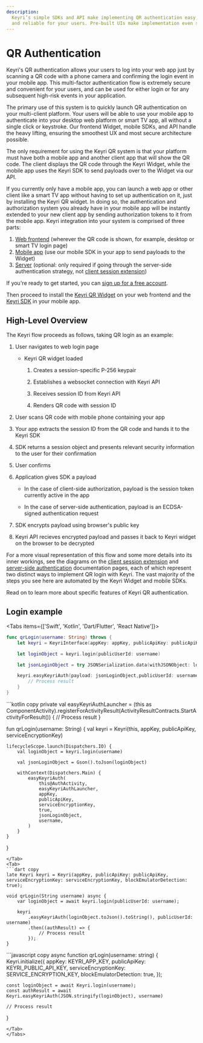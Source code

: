 ```yaml
---
description:
  Keyri’s simple SDKs and API make implementing QR authentication easy, secure,
  and reliable for your users. Pre-built UIs make implementation even simpler.
---
```



# QR Authentication

Keyri's QR authentication allows your users to log into your web app just by
scanning a QR code with a phone camera and confirming the login event in your
mobile app. This multi-factor authentication flow is extremely secure and
convenient for your users, and can be used for either login or for any
subsequent high-risk events in your application.

The primary use of this system is to quickly launch QR authentication on your
multi-client platform. Your users will be able to use your mobile app to
authenticate into your desktop web platform or smart TV app, all without a
single click or keystroke. Our frontend Widget, mobile SDKs, and API handle the
heavy lifting, ensuring the smoothest UX and most secure architecture possible.

The only requirement for using the Keyri QR system is that your platform must
have both a mobile app and another client app that will show the QR code. The
client displays the QR code through the Keyri Widget, while the mobile app uses
the Keyri SDK to send payloads over to the Widget via our API.

If you currently only have a mobile app, you can launch a web app or other
client like a smart TV app without having to set up authentication on it, just
by installing the Keyri QR widget. In doing so, the authentication and
authorization system you already have in your mobile app will be instantly
extended to your new client app by sending authorization tokens to it from the
mobile app. Keyri integration into your system is comprised of three parts:

1. [Web frontend](./qr-authentication/qr-web-widget) (wherever the QR code is
   shown, for example, desktop or smart TV login page)
2. [Mobile app](./mobile-app-authentication) (use our mobile SDK in your app to
   send payloads to the Widget)
3. [Server](./server-setup) (optional: only required if going through the
   server-side authentication strategy, not
   [client session extension](./qr-authentication/session-extension))

If you're ready to get started, you can
[sign up for a free account](https://app.keyri.com/sign-up).

Then proceed to install the [Keyri QR Widget](./qr-authentication/qr-web-widget)
on your web frontend and the [Keyri SDK](../mobile-sdks/installation) in your
mobile app.

## High-Level Overview

The Keyri flow proceeds as follows, taking QR login as an example:

1.  User navigates to web login page

    - Keyri QR widget loaded

      1.  Creates a session-specific P-256 keypair

      2.  Establishes a websocket connection with Keyri API

      3.  Receives session ID from Keyri API

      4.  Renders QR code with session ID

2.  User scans QR code with mobile phone containing your app

3.  Your app extracts the session ID from the QR code and hands it to the Keyri
    SDK

4.  SDK returns a session object and presents relevant security information to
    the user for their confirmation

5.  User confirms

6.  Application gives SDK a payload

    - In the case of client-side authorization, payload is the session token
      currently active in the app

    - In the case of server-side authentication, payload is an ECDSA-signed
      authentication request

7.  SDK encrypts payload using browser's public key

8.  Keyri API recieves encrypted payload and passes it back to Keyri widget on
    the browser to be decrypted

For a more visual representation of this flow and some more details into its
inner workings, see the diagrams on the
[client session extension](./qr-authentication/session-extension) and
[server-side authentication](./server-setup) documentation pages, each of which
represent two distinct ways to implement QR login with Keyri. The vast majority
of the steps you see here are automated by the Keyri Widget and mobile SDKs.

Read on to learn more about specific features of Keyri QR authentication.

## Login example

<Tabs items={['Swift', 'Kotlin', 'Dart/Flutter', 'React Native']}>
<Tab>
```swift copy
func qrLogin(username: String) throws {
    let keyri = KeyriInterface(appKey: appKey, publicApiKey: publicApiKey, serviceEncryptionKey: serviceEncryptionKey)

    let loginObject = keyri.login(publicUserId: username)

    let jsonLoginObject = try JSONSerialization.data(withJSONObject: loginObject, options: .prettyPrinted)

    keyri.easyKeyriAuth(payload: jsonLoginObject,publicUserId: username) { res in
        // Process result
    }
}

````
</Tab>
<Tab>
```kotlin copy
private val easyKeyriAuthLauncher =
    (this as ComponentActivity).registerForActivityResult(ActivityResultContracts.StartActivityForResult()) {
        // Process result
}

fun qrLogin(username: String) {
    val keyri = Keyri(this, appKey, publicApiKey, serviceEncryptionKey)

    lifecycleScope.launch(Dispatchers.IO) {
        val loginObject = keyri.login(username)

        val jsonLoginObject = Gson().toJson(loginObject)

        withContext(Dispatchers.Main) {
            easyKeyriAuth(
                this@AuthActivity,
                easyKeyriAuthLauncher,
                appKey,
                publicApiKey,
                serviceEncryptionKey,
                true,
                jsonLoginObject,
                username,
            )
        }
    }
}

````
</Tab>
<Tab>
```dart copy
late Keyri keyri = Keyri(appKey, publicApiKey: publicApiKey, serviceEncryptionKey: serviceEncryptionKey, blockEmulatorDetection: true);

void qrLogin(String username) async {
    var loginObject = await keyri.login(publicUserId: username);

    keyri
        .easyKeyriAuth(loginObject.toJson().toString(), publicUserId: username)
        .then((authResult) => {
            // Process result
        });
}

````
</Tab>
<Tab>
```javascript copy
async function qrLogin(username: string) {
    Keyri.initialize({
        appKey: KEYRI_APP_KEY,
        publicApiKey: KEYRI_PUBLIC_API_KEY,
        serviceEncryptionKey: SERVICE_ENCRYPTION_KEY,
        blockEmulatorDetection: true,
    });

    const loginObject = await Keyri.login(username);
    const authResult = await Keyri.easyKeyriAuth(JSON.stringify(loginObject), username)

    // Process result
}

````
</Tab>
</Tabs>
